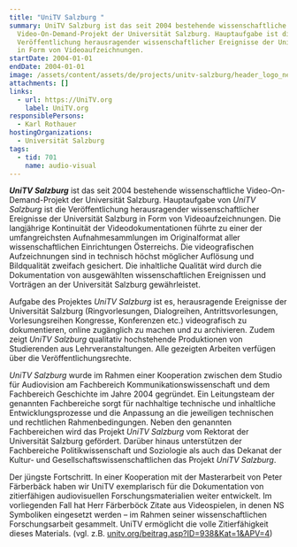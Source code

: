```yaml
---
title: "UniTV Salzburg "
summary: UniTV Salzburg ist das seit 2004 bestehende wissenschaftliche
  Video-On-Demand-Projekt der Universität Salzburg. Hauptaufgabe ist die
  Veröffentlichung herausragender wissenschaftlicher Ereignisse der Uni Salzburg
  in Form von Videoaufzeichnungen.
startDate: 2004-01-01
endDate: 2004-01-01
image: /assets/content/assets/de/projects/unitv-salzburg/header_logo_neu-version2_neu.png
attachments: []
links:
  - url: https://UniTV.org
    label: UniTV.org
responsiblePersons:
  - Karl Rothauer
hostingOrganizations:
  - Universität Salzburg
tags:
  - tid: 701
    name: audio-visual
---
```

**_UniTV Salzburg_** ist das seit 2004 bestehende wissenschaftliche Video-On-Demand-Projekt der Universität Salzburg. Hauptaufgabe von _UniTV Salzburg_ ist die Veröffentlichung herausragender wissenschaftlicher Ereignisse der Universität Salzburg in Form von Videoaufzeichnungen. Die langjährige Kontinuität der Videodokumentationen führte zu einer der umfangreichsten Aufnahmesammlungen im Originalformat aller wissenschaftlichen Einrichtungen Österreichs. Die videografischen Aufzeichnungen sind in technisch höchst möglicher Auflösung und Bildqualität zweifach gesichert. Die inhaltliche Qualität wird durch die Dokumentation von ausgewählten wissenschaftlichen Ereignissen und Vorträgen an der Universität Salzburg gewährleistet.

Aufgabe des Projektes _UniTV Salzburg_ ist es, herausragende Ereignisse der Universität Salzburg (Ringvorlesungen, Dialogreihen, Antrittsvorlesungen, Vorlesungsreihen Kongresse, Konferenzen etc.) videografisch zu dokumentieren, online zugänglich zu machen und zu archivieren. Zudem zeigt _UniTV Salzburg_ qualitativ hochstehende Produktionen von Studierenden aus Lehrveranstaltungen. Alle gezeigten Arbeiten verfügen über die Veröffentlichungsrechte.

_UniTV Salzburg_ wurde im Rahmen einer Kooperation zwischen dem Studio für Audiovision am Fachbereich Kommunikationswissenschaft und dem Fachbereich Geschichte im Jahre 2004 gegründet. Ein Leitungsteam der genannten Fachbereiche sorgt für nachhaltige technische und inhaltliche Entwicklungsprozesse und die Anpassung an die jeweiligen technischen und rechtlichen Rahmenbedingungen. Neben den genannten Fachbereichen wird das Projekt _UniTV Salzburg_ vom Rektorat der Universität Salzburg gefördert. Darüber hinaus unterstützen der Fachbereiche Politikwissenschaft und Soziologie als auch das Dekanat der Kultur- und Gesellschaftswissenschaftlichen das Projekt _UniTV Salzburg_.

Der jüngste Fortschritt. In einer Kooperation mit der Masterarbeit von Peter Färberbäck haben wir UniTV exemplarisch für die Dokumentation von zitierfähigen audiovisuellen Forschungsmaterialien weiter entwickelt. Im vorliegenden Fall hat Herr Färberböck Zitate aus Videospielen, in denen NS Symboliken eingesetzt werden – im Rahmen seiner wissenschaftlichen Forschungsarbeit gesammelt. UniTV ermöglicht die volle Zitierfähigkeit dieses Materials. (vgl. z.B. [unitv.org/beitrag.asp?ID=938&Kat=1&APV=4](http://unitv.org/beitrag.asp?ID=938&Kat=1&APV=4))
